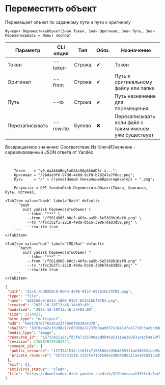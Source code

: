 ﻿---
sidebar_position: 9
description: Переместить объект и другие функции для работы с Yandex Disk в Открытом пакете интеграций - бесплатной open-source библиотеке интеграций для 1С:Предприятие 8, OneScript и CLI
keywords: [1C, 1С, 1С:Предприятие, 1С:Предприятие 8.3, API, Интеграция, Сервисы, Обмен, OneScript, CLI, Yandex Disk]
---


# Переместить объект
 Перемещает объект по заданному пути и пути к оригиналу



`Функция ПереместитьОбъект(Знач Токен, Знач Оригинал, Знач Путь, Знач Перезаписывать = Ложь) Экспорт`

  | Параметр | CLI опция | Тип | Обяз. | Назначение |
  |-|-|-|-|-|
  | Токен | --token | Строка | &#x2714; | Токен |
  | Оригинал | --from | Строка | &#x2714; | Путь к оригинальному файлу или папке |
  | Путь | --to | Строка | &#x2714; | Путь назначение для перемещения |
  | Перезаписывать | --rewrite | Булево | &#x2716; | Перезаписывать если файл с таким именем уже существует |

  
  Возвращаемое значение:   Соответствие Из КлючИЗначение - сериализованный JSON ответа от Yandex

<br/>



```bsl title="Пример использования для 1С:Предприятие/OneScript"
    Токен    = "y0_AgAAAABdylaOAAs0QgAAAAD5i-a...";
    Оригинал = "/26dae9f6-97dd-440d-9cf8-b70247e7f6cc.png";
    Путь     = "/" + Строка(Новый УникальныйИдентификатор) + ".png";

    Результат = OPI_YandexDisk.ПереместитьОбъект(Токен, Оригинал, Путь, Истина);
```
    

 <Tabs>
  
    <TabItem value="bash" label="Bash" default>
        ```bash
            oint yadisk ПереместитьОбъект \
              --token "***" \
              --from "/f561d865-b0c3-46fa-aa5b-5e5389b16af8.png" \
              --to "/fcc362f1-2218-49da-bb16-39867da03d59.png" \
              --rewrite true
        ```
    </TabItem>
  
    <TabItem value="bat" label="CMD/Bat" default>
        ```batch
            oint yadisk ПереместитьОбъект ^
              --token "***" ^
              --from "/f561d865-b0c3-46fa-aa5b-5e5389b16af8.png" ^
              --to "/fcc362f1-2218-49da-bb16-39867da03d59.png" ^
              --rewrite true
        ```
    </TabItem>
</Tabs>


```json title="Результат"
{
 "path": "disk:/dd82b0c0-8d44-4d96-91b7-652b1bbf9703.png",
 "type": "file",
 "name": "dd82b0c0-8d44-4d96-91b7-652b1bbf9703.png",
 "created": "2025-10-19T13:46:14+03:00",
 "modified": "2025-10-19T13:46:34+03:00",
 "size": 2114023,
 "mime_type": "multipart",
 "md5": "9e0176f87f6565a22f78e0f9b39a4d78",
 "sha256": "89f8eb42a35208a17c85036e17237b0aa0657e1841efa6171dc5acbc0dea9e18",
 "media_type": "image",
 "resource_id": "1573541518:1fd3fe7156508e2d9b4605311ae388831ced54a79f4fe6c004422f1261dce365",
 "revision": 1760870794382444,
 "comment_ids": {
  "public_resource": "1573541518:1fd3fe7156508e2d9b4605311ae388831ced54a79f4fe6c004422f1261dce365",
  "private_resource": "1573541518:1fd3fe7156508e2d9b4605311ae388831ced54a79f4fe6c004422f1261dce365"
 },
 "exif": {},
 "antivirus_status": "clean",
 "file": "https://downloader.disk.yandex.ru/disk/512bbecaaa139ffc3c3ee50eeb4a6a583ddb16e94a72601c340490b22070bd17/68f4f9ca/Kdpe3dFisZLPovVA4r-aBmpkby3AOQiLsayEHYapOMw2ylFGSbZZrsWtGPTvHxG_-QDrqSGFBOOsS3b3gKT1zA%3D%3D?uid=1573541518&filename=dd82b0c0-8d44-4d96-91b7-652b1bbf9703.png&disposition=attachment&hash=&limit=0&content_type=multipart&owner_uid=1573541518&fsize=2114023&hid=03d7263840468e281bd0b238a26e7d0d&media_type=image&tknv=v3&etag=9e0176f87f6565a22f78e0f9b39a4d78"
}
```
